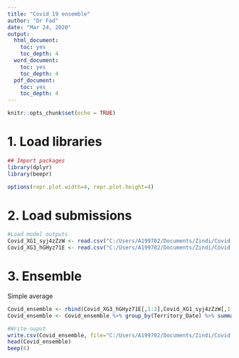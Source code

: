 ---
title: "Covid 19 ensemble"
author: "Dr Fad"
date: "Mar 24, 2020"
output:
  html_document:
    toc: yes 
    toc_depth: 4
  word_document:
    toc: yes 
    toc_depth: 4
  pdf_document: 
    toc: yes
    toc_depth: 4
---

```{r setup, include=FALSE}
knitr::opts_chunk$set(echo = TRUE)
```
# 1. Load libraries

```{r cars}

## Import packages
library(dplyr)
library(beepr)

options(repr.plot.width=4, repr.plot.height=4)
```

# 2. Load submissions
```{r}
#Load model outputs
Covid_XG1_syj4zZzW <- read.csv("C:/Users/A199702/Documents/Zindi/Covid 19/Covid_XG1_syj4zZzW.csv")
Covid_XG3_hGHyz71E <- read.csv("C:/Users/A199702/Documents/Zindi/Covid 19/Covid_XG3_hGHyz71E.csv")
```

# 3. Ensemble
Simple average
```{r}
Covid_ensemble <- rbind(Covid_XG3_hGHyz71E[,1:2],Covid_XG1_syj4zZzW[,1:2])#PCsvSSFj
Covid_ensemble <- Covid_ensemble %>% group_by(Territory_Date) %>% summarise_all(funs(mean))

#Write ouput
write.csv(Covid_ensemble, file="C:/Users/A199702/Documents/Zindi/Covid 19/Covid_ensemble.csv",row.names = F)
head(Covid_ensemble)
beep(6)
```


```{r}

```

